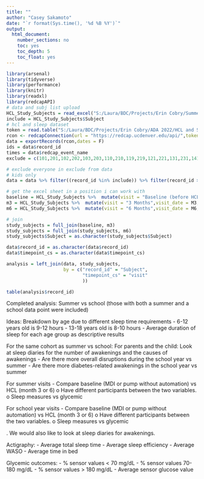 ---
title: ""
author: "Casey Sakamoto"
date: "`r format(Sys.time(), '%d %B %Y')`"
output:
  html_document:
    number_sections: no
    toc: yes
    toc_depth: 5
    toc_float: yes
---

```{r setup, include=FALSE}
library(arsenal)
library(tidyverse)
library(performance)
library(knitr)
library(readxl)
library(redcapAPI)
# data and subj list upload
HCL_Study_Subjects = read_excel("S:/Laura/BDC/Projects/Erin Cobry/Summer vs. School Sleep/Data_Clean/HCL_Study_Subjects1.xlsx") %>% filter(!is.na(DOB))
include = HCL_Study_Subjects$Subject
# hcl and sleep dataset
token = read.table("S:/Laura/BDC/Projects/Erin Cobry/ADA 2022/HCL and Sleep/api_token.txt")[1,1]
rcon <- redcapConnection(url = "https://redcap.ucdenver.edu/api/",token = token)
data = exportRecords(rcon,dates = F)
ids = data$record_id
times = data$redcap_event_name
exclude = c(101,201,102,202,103,203,110,210,119,219,121,221,131,231,141,241)
```




```{r data clean}

# exclude everyone in exclude from data 
# kids only
data = data %>% filter((record_id %in% include)) %>% filter(record_id > 199) %>% filter(!is.na(timepoint_cs)) %>% select(-c(3:37, 51:141, 160:237, 260:379 )) %>% select(-c(hypoglycemia_fear_survey_parent_timestamp:hypoglycemia_fear_survey_parent_complete))

# get the excel sheet in a position i can work with
baseline = HCL_Study_Subjects %>%  mutate(visit = "Baseline (before HCL)",visit_date = Baseline, visit_type = `School/Summer...5`) %>% select(Subject, DOB, Age, visit, visit_type, visit_date) 
m3 = HCL_Study_Subjects %>%  mutate(visit = "3 Months",visit_date = M3, visit_type = `School/Summer...7`) %>% select(Subject, DOB, Age, visit, visit_type, visit_date) 
m6 = HCL_Study_Subjects %>%  mutate(visit = "6 Months",visit_date = M6, visit_type = `School/Summer...9`) %>% select(Subject, DOB, Age, visit, visit_type, visit_date) 

# join
study_subjects = full_join(baseline, m3)
study_subjects = full_join(study_subjects, m6) 
study_subjects$Subject = as.character(study_subjects$Subject)

data$record_id = as.character(data$record_id)
data$timepoint_cs = as.character(data$timepoint_cs)

analysis = left_join(data, study_subjects, 
                     by = c("record_id" = "Subject",
                            "timepoint_cs" = "visit"
                            ))

table(analysis$record_id)
```
Completed analysis:
Summer vs school (those with both a summer and a school data point were included) 

Ideas:
Breakdown by age due to different sleep time requirements 
-	6-12 years old is 9-12 hours
-	13-18 years old is 8-10 hours
-	Average duration of sleep for each age group as descriptive results

For the same cohort as summer vs school: For parents and the child: Look at sleep diaries for the number of awakenings and the causes of awakenings 
-	Are there more overall disruptions during the school year vs summer
-	Are there more diabetes-related awakenings in the school year vs summer

For summer visits
-	Compare baseline (MDI or pump without automation) vs HCL (month 3 or 6)
o	Have different participants between the two variables. 
o	Sleep measures vs glycemic

For school year visits
-	Compare baseline (MDI or pump without automation) vs HCL (month 3 or 6)
o	Have different participants between the two variables. 
o	Sleep measures vs glycemic

. We would also like to look at sleep diaries for awakenings.

Actigraphy:
- Average total sleep time
- Average sleep efficiency
- Average WASO
- Average time in bed

Glycemic outcomes:
- % sensor values < 70 mg/dL
- % sensor values 70-180 mg/dL
- % sensor values > 180 mg/dL
- Average sensor glucose value
